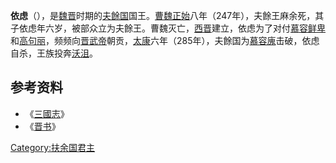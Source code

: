 '''依虑'''（{{bd|242年||285年|catIdx=Y}}），是[[魏晋|魏晋]]时期的[[夫餘国|夫餘国]]国王。[[曹魏|曹魏]][[正始_(曹芳)|正始]]八年（247年），夫餘王麻余死，其子依虑年六岁，被部众立为夫餘王。曹魏灭亡，[[西晋|西晋]]建立，依虑为了对付[[慕容鲜卑|慕容鲜卑]]和[[高句丽|高句丽]]，频频向[[晋武帝|晋武帝]]朝贡，[[太康_(司馬炎)|太康]]六年（285年），夫餘国为[[慕容廆|慕容廆]]击破，依虑自杀，王族投奔[[沃沮|沃沮]]。

== 参考资料 ==
*《[[三國志|三國志]]》
*《[[晋书|晋书]]》

{{start box}}
{{s-before|[[麻余|麻余]]}}
{{s-title|[[扶余国|夫餘]]王|247年—285年}}
{{s-after|[[依罗|依罗]]}}
{{end box}}
{{扶余君主}}

[[Category:扶余国君主|Category:扶余国君主]]